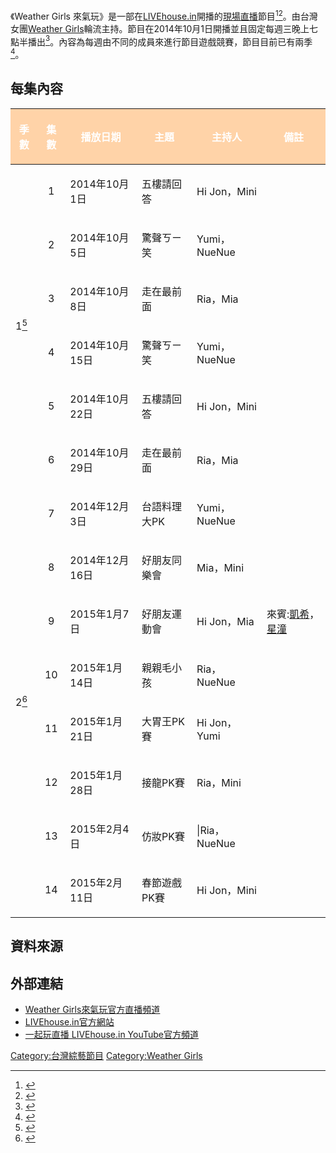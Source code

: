 {{multiple issues|
{{onesource|time=2015-03-27T04:42:11+00:00}}
{{primarysources|time=2015-03-27T04:42:11+00:00}}
{{refimprove|time=2015-03-27T04:42:11+00:00}}
}}
{{Infobox television
|名稱 =Weather Girls 來氣玩
|圖片 =
|分類 =網路直播節目，綜藝節目
|主持 =[[Weather_Girls|Weather Girls]]
|國家 ={{Flagicon|Taiwan}} [[中華民國|中華民國]]
|語言 =[[中文|中文]]
|每集長 =60分鐘
|頻道 =[[LIVEhouse.in|LIVEhouse.in]]
|開始 =2014年10月1日
|結束 =2015年2月11日
|官方網站 =https://livehouse.in/channel/weathergirls
}}

《Weather Girls 來氣玩》是一部在[[LIVEhouse.in|LIVEhouse.in]]開播的[[現場直播|現場直播]]節目<ref>{{Cite web |url=https://event.livehouse.in/2014/09/weathergirls/ |title=全新企劃! Weather Girls 來氣玩 |access-date=2015-03-27 |archive-date=2016-10-11 |archive-url=https://web.archive.org/web/20161011200626/https://event.livehouse.in/2014/09/weathergirls/ }}</ref><ref>{{Cite web |url=https://tw.celebrity.yahoo.com/news/livehouse%E6%AD%A3%E5%A6%B9%E7%9B%B4%E6%92%AD-weather-girls%E4%BE%86%E6%B0%A3%E7%8E%A9-%E4%BA%94%E6%A8%93%E8%AB%8B%E5%9B%9E%E7%AD%94-%E5%BD%B1%E9%9F%B3live%E7%9B%B4%E6%92%AD-1001%E7%AC%AC-%E9%80%B1-19-110543356.html;_ylt=A2oKmK.05xRVPT8ANABr1gt.;_ylu=X3oDMTByMjZkZ2prBHNlYwNzcgRwb3MDNgRjb2xvA3NnMwR2dGlkAw-- |title=【LIVEhouse正妹直播】Weather Girls來氣玩 - 五樓請回答！影音Live直播 (1001第一週)(19：30開始) |access-date=2015-03-27 |archive-date=2019-03-13 |archive-url=https://web.archive.org/web/20190313071214/https://tw.celebrity.yahoo.com/news/livehouse%E6%AD%A3%E5%A6%B9%E7%9B%B4%E6%92%AD-weather-girls%E4%BE%86%E6%B0%A3%E7%8E%A9-%E4%BA%94%E6%A8%93%E8%AB%8B%E5%9B%9E%E7%AD%94-%E5%BD%B1%E9%9F%B3live%E7%9B%B4%E6%92%AD-1001%E7%AC%AC-%E9%80%B1-19-110543356.html;_ylt=A2oKmK.05xRVPT8ANABr1gt.;_ylu=X3oDMTByMjZkZ2prBHNlYwNzcgRwb3MDNgRjb2xvA3NnMwR2dGlkAw-- }}</ref>。由台灣女團[[Weather_Girls|Weather Girls]]輪流主持。節目在2014年10月1日開播並且固定每週三晚上七點半播出<ref>{{Cite web |url=http://blog.livehouse.in/2014/10/blog-post.html |title=天氣女孩互動節目首播 爆笑挑戰暗黑料理 |access-date=2015-03-27 |archive-url=https://web.archive.org/web/20150219021540/http://blog.livehouse.in/2014/10/blog-post.html |archive-date=2015-02-19 |dead-url=yes }}</ref>。內容為每週由不同的成員來進行節目遊戲競賽，節目目前已有兩季<ref>{{Cite web |url=https://event.livehouse.in/2014/11/weathergirls/ |title=Weather Girls 來氣玩第二季 |access-date=2015-03-27 |archive-date=2016-03-04 |archive-url=https://web.archive.org/web/20160304091201/https://event.livehouse.in/2014/11/weathergirls/ }}</ref>。

==每集內容==

{|class="wikitable"
|-
! style="color:#FFFFFF; background-color: #ffd3a8"|季數
! style="color:#FFFFFF; background-color: #ffd3a8"|集數
! style="color:#FFFFFF; background-color: #ffd3a8"|播放日期
! style="color:#FFFFFF; background-color: #ffd3a8"|主題
! style="color:#FFFFFF; background-color: #ffd3a8"|主持人
! style="color:#FFFFFF; background-color: #ffd3a8"|備註
|-
|align=center; rowspan=6|1<ref>{{Cite web |url=https://www.youtube.com/playlist?list=PLQ9JPHMlrTCfEBATwUj9v7igGuCLvSraa |title=LIVEhouse.in來氣玩第一季 |access-date=2015-03-27 |archive-date=2016-03-31 |archive-url=https://web.archive.org/web/20160331221619/https://www.youtube.com/playlist?list=PLQ9JPHMlrTCfEBATwUj9v7igGuCLvSraa }}</ref>||align=center|1||2014年10月1日||五樓請回答||Hi Jon，Mini||
|-
|align=center|2||2014年10月5日||驚聲ㄎㄧ笑||Yumi，NueNue||
|-
|align=center|3||2014年10月8日||走在最前面||Ria，Mia||
|-
|align=center|4||2014年10月15日||驚聲ㄎㄧ笑||Yumi，NueNue||
|-
|align=center|5||2014年10月22日||五樓請回答||Hi Jon，Mini||
|-
|align=center|6||2014年10月29日||走在最前面||Ria，Mia||
|-
|align=center; rowspan=8|2<ref>{{Cite web |url=https://www.youtube.com/playlist?list=PLQ9JPHMlrTCeKPbV54TG8Z7OJX03x2uFb |title=LIVEhouse.in來氣玩第二季 |access-date=2015-03-27 |archive-date=2016-04-01 |archive-url=https://web.archive.org/web/20160401050729/https://www.youtube.com/playlist?list=PLQ9JPHMlrTCeKPbV54TG8Z7OJX03x2uFb }}</ref>||align=center|7||2014年12月3日||台語料理大PK||Yumi，NueNue||
|-
|align=center|8||2014年12月16日||好朋友同樂會||Mia，Mini||
|-
|align=center|9||2015年1月7日||好朋友運動會||Hi Jon，Mia||來賓:[[凱希|凱希]]，[[星潼|星潼]]
|-
|align=center|10||2015年1月14日||親親毛小孩||Ria，NueNue||
|-
|align=center|11||2015年1月21日||大胃王PK賽||Hi Jon，Yumi||
|-
|align=center|12||2015年1月28日||接龍PK賽||Ria，Mini||
|-
|align=center|13||2015年2月4日||仿妝PK賽|||Ria，NueNue||
|-
|align=center|14||2015年2月11日||春節遊戲PK賽||Hi Jon，Mini||
|}

==資料來源==
<references/>

==外部連結==
*[https://livehouse.in/channel/weathergirls Weather Girls來氣玩官方直播頻道] {{Wayback|url=https://livehouse.in/channel/weathergirls |date=20161011202139 }}
*[https://livehouse.in/ LIVEhouse.in官方網站] {{Wayback|url=https://livehouse.in/ |date=20190429035750 }}
*[https://www.youtube.com/channel/UC0SRB1NANI9mL5FEbs6vtjw 一起玩直播 LIVEhouse.in YouTube官方頻道] {{Wayback|url=https://www.youtube.com/channel/UC0SRB1NANI9mL5FEbs6vtjw |date=20220312122441 }}

{{Weather Girls}}

[[Category:台灣綜藝節目|Category:台灣綜藝節目]]
[[Category:Weather_Girls|Category:Weather Girls]]